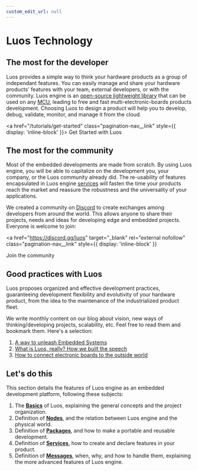 ```yaml
---
custom_edit_url: null
---
```


# Luos Technology

## The most for the developer

Luos provides a simple way to think your hardware products as a group of independant features. You can easily manage and share your hardware products' features with your team, external developers, or with the community.
Luos engine is an <a href="https://github.com/Luos-io/luos_engine" target="_blank" rel="external nofollow">open-source lightweight library</a> that can be used on any [MCU](../compatibility/mcu_demoboard), leading to free and fast multi-electronic-boards products development. Choosing Luos to design a product will help you to develop, debug, validate, monitor, and manage it from the cloud.

<a href="/tutorials/get-started" class="pagination-nav__link" style={{ display: 'inline-block' }}>
  Get Started with Luos
</a>

## The most for the community

Most of the embedded developments are made from scratch. By using Luos engine, you will be able to capitalize on the development you, your company, or the Luos community already did. The re-usability of features encapsulated in Luos engine [services](./services/index.mdx) will fasten the time your products reach the market and reassure the robustness and the universality of your applications.

We created a community on <a href="https://discord.gg/luos" target="_blank" rel="external nofollow">Discord</a> to create exchanges among developers from around the world. This allows anyone to share their projects, needs and ideas for developing edge and embedded projects. Everyone is welcome to join:

<a
  href="https://discord.gg/luos"
  target="_blank"
  rel="external nofollow"
  class="pagination-nav__link"
  style={{ display: 'inline-block' }}
>
  Join the community
</a>

## Good practices with Luos

Luos proposes organized and effective development practices, guaranteeing development flexibility and evolutivity of your hardware product, from the idea to the maintenance of the industrialized product fleet.

We write monthly content on our blog about vision, new ways of thinking/developing projects, scalability, etc. Feel free to read them and bookmark them.
Here's a selection:

1. [A way to unleash Embedded Systems](/blog/a-way-to-unleash-embedded-systems)
2. [What is Luos, really? How we built the speech](/blog/what-is-luos-really-how-we-built-the-speech)
3. [How to connect electronic boards to the outside world](/blog/how-to-connect-electronic-boards-to-the-outside-world)

## Let's do this

This section details the features of Luos engine as an embedded development platform, following these subjects:

1. The **[Basics](./basics/index.mdx)** of Luos, explaining the general concepts and the project organization.
2. Definition of **[Nodes](./node/node.mdx)**, and the relation between Luos engine and the physical world.
3. Definition of **[Packages](./packages/index.mdx)**, and how to make a portable and reusable development.
4. Definition of **[Services](./services/index.mdx)**, how to create and declare features in your product.
5. Definition of **[Messages](./messages/index.mdx)**, when, why, and how to handle them, explaining the more advanced features of Luos engine.
